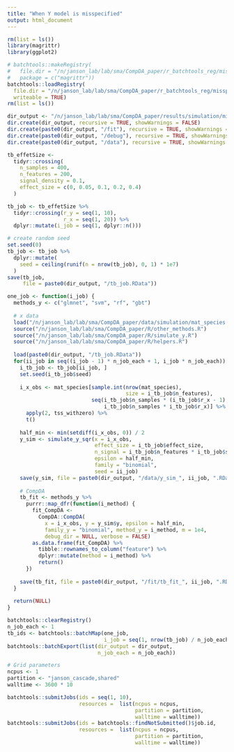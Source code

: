 ```yaml
---
title: "When Y model is misspecified"
output: html_document
---
```


```r
rm(list = ls())
library(magrittr)
library(ggplot2)
```

```r
# batchtools::makeRegistry(
#   file.dir = "/n/janson_lab/lab/sma/CompDA_paper/r_batchtools_reg/misspecified",
#   package = c("magrittr"))
batchtools::loadRegistry(
  file.dir = "/n/janson_lab/lab/sma/CompDA_paper/r_batchtools_reg/misspecified",
  writeable = TRUE)
rm(list = ls())
```

```r
dir_output <- "/n/janson_lab/lab/sma/CompDA_paper/results/simulation/misspecified"
dir.create(dir_output, recursive = TRUE, showWarnings = FALSE)
dir.create(paste0(dir_output, "/fit"), recursive = TRUE, showWarnings = FALSE)
dir.create(paste0(dir_output, "/debug"), recursive = TRUE, showWarnings = FALSE)
dir.create(paste0(dir_output, "/data"), recursive = TRUE, showWarnings = FALSE)

tb_effetSize <- 
  tidyr::crossing(
    n_samples = 400,
    n_features = 200,
    signal_density = 0.1,
    effect_size = c(0, 0.05, 0.1, 0.2, 0.4)
  )

tb_job <- tb_effetSize %>% 
  tidyr::crossing(r_y = seq(1, 10),
                  r_x = seq(1, 20)) %>% 
  dplyr::mutate(i_job = seq(1, dplyr::n()))

# create random seed
set.seed(0)
tb_job <- tb_job %>% 
  dplyr::mutate(
    seed = ceiling(runif(n = nrow(tb_job), 0, 1) * 1e7)
  )
save(tb_job, 
     file = paste0(dir_output, "/tb_job.RData"))

one_job <- function(i_job) {
  methods_y <- c("glmnet", "svm", "rf", "gbt")
  
  # x data
  load("/n/janson_lab/lab/sma/CompDA_paper/data/simulation/mat_species.RData")
  source("/n/janson_lab/lab/sma/CompDA_paper/R/other_methods.R")
  source("/n/janson_lab/lab/sma/CompDA_paper/R/simulate_y.R")
  source("/n/janson_lab/lab/sma/CompDA_paper/R/helpers.R")
  
  load(paste0(dir_output, "/tb_job.RData"))
  for(ii_job in seq((i_job - 1) * n_job_each + 1, i_job * n_job_each)) {
    i_tb_job <- tb_job[ii_job, ]
    set.seed(i_tb_job$seed)
    
    i_x_obs <- mat_species[sample.int(nrow(mat_species), 
                                      size = i_tb_job$n_features),
                           seq(i_tb_job$n_samples * (i_tb_job$r_x - 1) + 1, 
                               i_tb_job$n_samples * i_tb_job$r_x)] %>% 
      apply(2, tss_withzero) %>% 
      t() 
    
    half_min <- min(setdiff(i_x_obs, 0)) / 2
    y_sim <- simulate_y_sqr(x = i_x_obs, 
                            effect_size = i_tb_job$effect_size, 
                            n_signal = i_tb_job$n_features * i_tb_job$signal_density, 
                            epsilon = half_min,
                            family = "binomial",
                            seed = ii_job)
    save(y_sim, file = paste0(dir_output, "/data/y_sim_", ii_job, ".RData"))
    
    # CompDA
    tb_fit <- methods_y %>% 
      purrr::map_dfr(function(i_method) {
        fit_CompDA <- 
          CompDA::CompDA(
            x = i_x_obs, y = y_sim$y, epsilon = half_min, 
            family_y = "binomial", method_y = i_method, m = 1e4, 
            debug_dir = NULL, verbose = FALSE)
        as.data.frame(fit_CompDA) %>% 
          tibble::rownames_to_column("feature") %>% 
          dplyr::mutate(method = i_method) %>% 
          return()
      })
    
    save(tb_fit, file = paste0(dir_output, "/fit/tb_fit_", ii_job, ".RData"))
  }
  
  return(NULL)
}
```

```r
batchtools::clearRegistry()
n_job_each <- 1
tb_ids <- batchtools::batchMap(one_job,
                               i_job = seq(1, nrow(tb_job) / n_job_each))
batchtools::batchExport(list(dir_output = dir_output,
                             n_job_each = n_job_each))

# Grid parameters
ncpus <- 1
partition <- "janson_cascade,shared"
walltime <- 3600 * 10

batchtools::submitJobs(ids = seq(1, 10),
                       resources =  list(ncpus = ncpus,
                                         partition = partition,
                                         walltime = walltime))
batchtools::submitJobs(ids = batchtools::findNotSubmitted()$job.id,
                       resources =  list(ncpus = ncpus,
                                         partition = partition,
                                         walltime = walltime))
```

